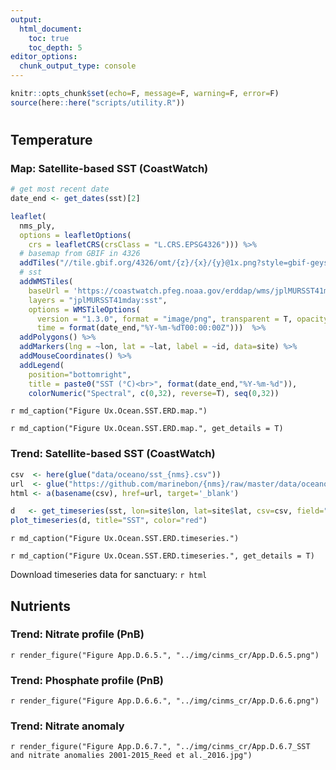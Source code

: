 ```yaml
---
output:
  html_document:
    toc: true
    toc_depth: 5
editor_options: 
  chunk_output_type: console
---
```


```r
knitr::opts_chunk$set(echo=F, message=F, warning=F, error=F)
source(here::here("scripts/utility.R"))
```

# {.tabset}
## Temperature {.tabset}
### Map: Satellite-based SST (CoastWatch)

```r
# get most recent date
date_end <- get_dates(sst)[2]

leaflet(
  nms_ply,
  options = leafletOptions(
    crs = leafletCRS(crsClass = "L.CRS.EPSG4326"))) %>%
  # basemap from GBIF in 4326
  addTiles("//tile.gbif.org/4326/omt/{z}/{x}/{y}@1x.png?style=gbif-geyser") %>%
  # sst
  addWMSTiles(
    baseUrl = 'https://coastwatch.pfeg.noaa.gov/erddap/wms/jplMURSST41mday/request?',
    layers = "jplMURSST41mday:sst",
    options = WMSTileOptions(
      version = "1.3.0", format = "image/png", transparent = T, opacity = 0.7,
      time = format(date_end,"%Y-%m-%dT00:00:00Z")))  %>%
  addPolygons() %>% 
  addMarkers(lng = ~lon, lat = ~lat, label = ~id, data=site) %>%
  addMouseCoordinates() %>%
  addLegend(
    position="bottomright",
    title = paste0("SST (°C)<br>", format(date_end,"%Y-%m-%d")),
    colorNumeric("Spectral", c(0,32), reverse=T), seq(0,32))
```

`r md_caption("Figure Ux.Ocean.SST.ERD.map.")`

`r md_caption("Figure Ux.Ocean.SST.ERD.map.", get_details = T)`



### Trend: Satellite-based SST (CoastWatch)

```r
csv  <- here(glue("data/oceano/sst_{nms}.csv"))
url  <- glue("https://github.com/marinebon/{nms}/raw/master/data/oceano/{basename(csv)}")
html <- a(basename(csv), href=url, target='_blank')

d   <- get_timeseries(sst, lon=site$lon, lat=site$lat, csv=csv, field="sst")
plot_timeseries(d, title="SST", color="red")
```

`r md_caption("Figure Ux.Ocean.SST.ERD.timeseries.")`

`r md_caption("Figure Ux.Ocean.SST.ERD.timeseries.", get_details = T)`

Download timeseries data for sanctuary: `r html`


## Nutrients {.tabset}

### Trend: Nitrate profile (PnB)

`r render_figure("Figure App.D.6.5.", "../img/cinms_cr/App.D.6.5.png")`

### Trend: Phosphate profile (PnB)

`r render_figure("Figure App.D.6.6.", "../img/cinms_cr/App.D.6.6.png")`

### Trend: Nitrate anomaly

`r render_figure("Figure App.D.6.7.", "../img/cinms_cr/App.D.6.7_SST and nitrate anomalies 2001-2015_Reed et al._2016.jpg")`